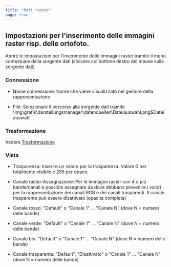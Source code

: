 ```yaml
---
title: "Dati raster"
page: true
---
```

## Impostazioni per l&#39;inserimento delle immagini raster risp. delle ortofoto.

Aprire le impostazioni per l&#39;inserimento delle immagini raster tramite il menu contestuale della sorgente dati (cliccare col bottone destro del mouse sulla sorgente dati)

###  Connessione

-  Nome connessione: Nome che viene visualizzato nel gestore della rappresentazione 

-  File: Selezionare il percorso alla sorgente dati tramite<Image>\img\grafik\darstellungsmanager\datenquellen\Dateiauswahl.png$Dateiauswahl</Image>



###  Trasformazione
Vedere [Trasformazione](../../darstellungsmanager/datenquellen/transformation)


###  Vista

- <Bold> Trasparenza: </Bold>  Inserire un valore per la trasparenza. Valore 0 per totalmente visibile e 255 per opaco.

- <Bold> Canale raster-Assegnazione: </Bold>  Per le immagini raster con 4 o pi&#249; bande/canali &#232; possible assegnare da dove debbano provenire i valori per la rappresentazione dei canali RGB e dei canali trasparenti. Il canale trasparente pu&#242; essere disattivato (opacit&#224; completa)

- <Bold> Canale rosso: </Bold>  &quot;Default&quot; o &quot;Canale 1&quot; ... &quot;Canale N&quot; (dove N = numero delle bande)

- <Bold> Canale verde: </Bold>  &quot;Default&quot; o &quot;Canale 1&quot; ... &quot;Canale N&quot; (dove N = numero delle bande)

- <Bold> Canale blu: </Bold>  &quot;Default&quot; o &quot;Canale 1&quot; ... &quot;Canale N&quot; (dove N = numero delle bande)

- <Bold> Canale trasparente: </Bold>  &quot;Default&quot;, &quot;Disattivato&quot; o &quot;Canale 1&quot; ... &quot;Canale N&quot; (dove N = numero delle bande)





 